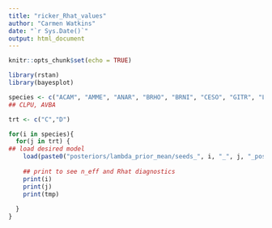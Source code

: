 ```yaml
---
title: "ricker_Rhat_values"
author: "Carmen Watkins"
date: "`r Sys.Date()`"
output: html_document
---
```


```r
knitr::opts_chunk$set(echo = TRUE)

library(rstan)
library(bayesplot)
```


```r

species <- c("ACAM", "AMME", "ANAR", "BRHO", "BRNI", "CESO", "GITR", "LENI", "LOMU", "MAEL", "MICA", "PLER", "PLNO", "TACA", "THIR", "TWIL")
## CLPU, AVBA

trt <- c("C","D")

for(i in species){
  for(j in trt) {
## load desired model
    load(paste0("posteriors/lambda_prior_mean/seeds_", i, "_", j, "_posteriors_Ricker_meanLpriors.rdata"))
    
    ## print to see n_eff and Rhat diagnostics
    print(i)
    print(j)
    print(tmp)
    
  }
}

```

